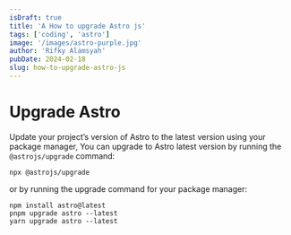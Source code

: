 ```yaml
---
isDraft: true
title: 'A How to upgrade Astro js'
tags: ['coding', 'astro']
image: '/images/astro-purple.jpg'
author: 'Rifky Alamsyah'
pubDate: 2024-02-18
slug: how-to-upgrade-astro-js
---
```


# Upgrade Astro

Update your project’s version of Astro to the latest version using your package manager, You can upgrade to Astro latest version by running the `@astrojs/upgrade` command:

```
npx @astrojs/upgrade
```

or by running the upgrade command for your package manager:

```
npm install astro@latest
pnpm upgrade astro --latest
yarn upgrade astro --latest
```
